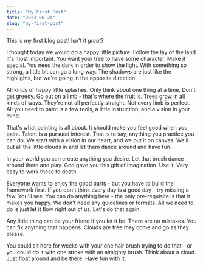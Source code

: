 ```yaml
---
title: "My First Post"
date: "2023-06-24"
slug: "my-first-post"
---
```


This is my first blog post! Isn't it *great*?


I thought today we would do a happy little picture. Follow the lay of the land. It's most important. You want your tree to have some character. Make it special. You need the dark in order to show the light. With something so strong, a little bit can go a long way. The shadows are just like the highlights, but we're going in the opposite direction.

All kinds of happy little splashes. Only think about one thing at a time. Don't get greedy. Go out on a limb - that's where the fruit is. Trees grow in all kinds of ways. They're not all perfectly straight. Not every limb is perfect. All you need to paint is a few tools, a little instruction, and a vision in your mind.

That's what painting is all about. It should make you feel good when you paint. Talent is a pursued interest. That is to say, anything you practice you can do. We start with a vision in our heart, and we put it on canvas. We'll put all the little clouds in and let them dance around and have fun.

In your world you can create anything you desire. Let that brush dance around there and play. God gave you this gift of imagination. Use it. Very easy to work these to death.

Everyone wants to enjoy the good parts - but you have to build the framework first. If you don't think every day is a good day - try missing a few. You'll see. You can do anything here - the only pre-requisite is that it makes you happy. We don't need any guidelines or formats. All we need to do is just let it flow right out of us. Let's do that again.

Any little thing can be your friend if you let it be. There are no mistakes. You can fix anything that happens. Clouds are free they come and go as they please.

You could sit here for weeks with your one hair brush trying to do that - or you could do it with one stroke with an almighty brush. Think about a cloud. Just float around and be there. Have fun with it.

